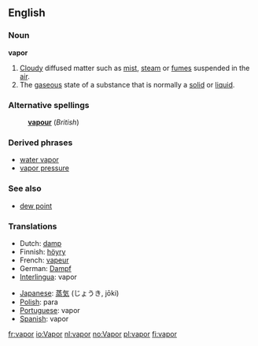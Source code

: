 ==English==

===Noun===
'''vapor'''
{{wikipedia}}
#[[Cloud]]y diffused matter such as [[mist]], [[steam]] or [[fume]]s suspended in the [[air]].
#The [[gaseous]] state of a substance that is normally a [[solid]] or [[liquid]].

===Alternative spellings===
:'''[[vapour]]''' (''British'')

===Derived phrases===
*[[water vapor]]
*[[vapor pressure]]

===See also===
*[[dew point]]

===Translations===
{{top}}
*Dutch: [[damp]] {{m}}
*Finnish: [[höyry]]
*French: [[vapeur]] {{f}}
*German: [[Dampf]] {{m}}
*[[Interlingua]]: vapor
{{mid}}
*[[Japanese]]: [[蒸気]] (じょうき, jōki)
*[[Polish]]: para {{f}}
*[[Portuguese]]: vapor {{m}}
*[[Spanish]]: vapor {{m}}
{{bottom}}

[[fr:vapor]]
[[io:Vapor]]
[[nl:vapor]]
[[no:Vapor]]
[[pl:vapor]]
[[fi:vapor]]